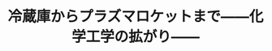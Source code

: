 ﻿---
title: "冷蔵庫からプラズマロケットまで――化学工学の拡がり――"
category: "物質理工学院"
vol: 5
interviewee: "神沢 淳 "
url: ""
tags: ["工学","化学","情報","プラズマ","熱"]
pdf: "5-5.pdf"
career: ""
pdfurl: "5-5/5-5.pdf"
preface: "今回我々は、東京大学の航空学科を卒業され、現在化学工学科で熱化学工学とプラズマ工学について研究なさっている先生がいるという情報を得た。そこで、暗い本館の中を抜けると、忽然と姿を現わす南一号館の一室にある、神沢の扉を叩いたのである。中に入るとまず目に入るのは、あのコピーのできる白い黒板で、そこには、偏微分らしき記号が書かれてあった。それはともかく、そろそろ取材を開始することにする。"
---
